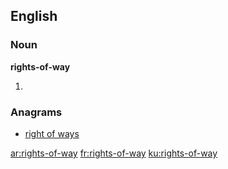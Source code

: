 ==English==

===Noun===
'''rights-of-way'''

# {{plural of|right-of-way}}

===Anagrams===
* [[right of ways#English|right of ways]]

[[ar:rights-of-way]]
[[fr:rights-of-way]]
[[ku:rights-of-way]]